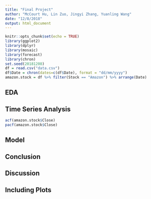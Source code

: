 ```yaml
---
title: "Final Project"
author: "McCourt Hu, Lin Zuo, Jingyi Zhang, Yuanling Wang"
date: "12/8/2018"
output: html_document
---
```


```r
knitr::opts_chunk$set(echo = TRUE)
library(ggplot2)
library(dplyr)
library(mosaic)
library(forecast)
library(chron)
set.seed(20181208)
df = read.csv("data.csv")
df$Date = chron(dates=c(df$Date), format = "dd/mm/yyyy")
amazon.stock = df %>% filter(Stock == "Amazon") %>% arrange(Date)
```

## EDA

## Time Series Analysis

```r
acf(amazon.stock$Close)
pacf(amazon.stock$Close)
```

## Model

## Conclusion

## Discussion


## Including Plots